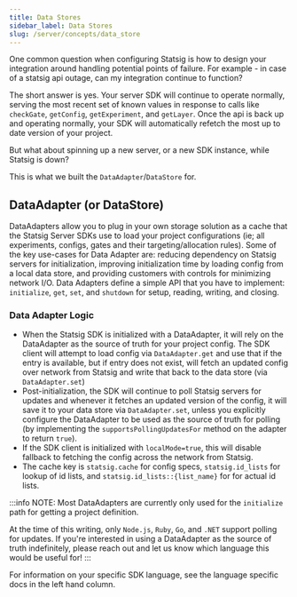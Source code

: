 ```yaml
---
title: Data Stores
sidebar_label: Data Stores
slug: /server/concepts/data_store
---
```


One common question when configuring Statsig is how to design your integration around handling potential points of failure. For example - in case of a statsig api outage, can my integration continue to function?

The short answer is yes. Your server SDK will continue to operate normally, serving the most recent set of known values in response to calls like `checkGate`, `getConfig`, `getExperiment`, and `getLayer`.
Once the api is back up and operating normally, your SDK will automatically refetch the most up to date version of your project.

But what about spinning up a new server, or a new SDK instance, while Statsig is down?

This is what we built the `DataAdapter`/`DataStore` for.

## DataAdapter (or DataStore)

DataAdapters allow you to plug in your own storage solution as a cache that the Statsig Server SDKs use to load your project configurations (ie; all experiments, configs, gates and their targeting/allocation rules). Some of the key use-cases for Data Adapter are: reducing dependency on Statsig servers for initialization, improving initialization time by loading config from a local data store, and providing customers with controls for minimizing network I/O. Data Adapters define a simple API that you have to implement: `initialize`, `get`, `set`, and `shutdown` for setup, reading, writing, and closing.

### Data Adapter Logic
- When the Statsig SDK is initialized with a DataAdapter, it will rely on the DataAdapter as the source of truth for your project config. The SDK client will attempt to load config via `DataAdapter.get` and use that if the entry is available, but if entry does not exist, will fetch an updated config over network from Statsig and write that back to the data store (via `DataAdapter.set`)
- Post-initialization, the SDK will continue to poll Statsig servers for updates and whenever it fetches an updated version of the config, it will save it to your data store via `DataAdapter.set`, unless you explicitly configure the DataAdapter to be used as the source of truth for polling (by implementing the `supportsPollingUpdatesFor` method on the adapter to return `true`).
- If the SDK client is initialized with `localMode=true`, this will disable fallback to fetching the config across the network from Statsig.
- The cache key is `statsig.cache` for config specs, `statsig.id_lists` for lookup of id lists, and `statsig.id_lists::{list_name}` for for actual id lists.

:::info
NOTE: Most DataAdapters are currently only used for the `initialize` path for getting a project definition.

At the time of this writing, only `Node.js`, `Ruby`, `Go`, and `.NET` support polling for updates. If you're interested in using a DataAdapter as the source of truth indefinitely, please reach out and let us know which language this would be useful for!
:::

For information on your specific SDK language, see the language specific docs in the left hand column.
